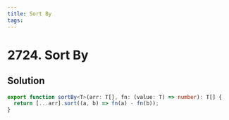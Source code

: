 ```yaml
---
title: Sort By
tags:
---
```


# 2724. Sort By

<Badges>
<LevelBadge level="easy" />

</Badges>

## Solution

```typescript filename="solution.ts" copy
export function sortBy<T>(arr: T[], fn: (value: T) => number): T[] {
  return [...arr].sort((a, b) => fn(a) - fn(b));
}
```

<ProblemLink codingSite="leetcode" href="https://leetcode.com/problems/sort-by" title="Sort By" />
